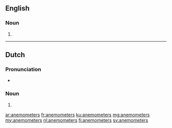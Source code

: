 ==English==

===Noun===
{{head|en|plural}}

# {{plural of|anemometer|lang=en}}

----

==Dutch==

===Pronunciation===
* {{audio|Nl-anemometers.ogg|Audio|lang=nl}}

===Noun===
{{head|nl|noun plural form}}

# {{nl-noun form of|pl|anemometer}}

[[ar:anemometers]]
[[fr:anemometers]]
[[ku:anemometers]]
[[mg:anemometers]]
[[my:anemometers]]
[[nl:anemometers]]
[[fi:anemometers]]
[[sv:anemometers]]